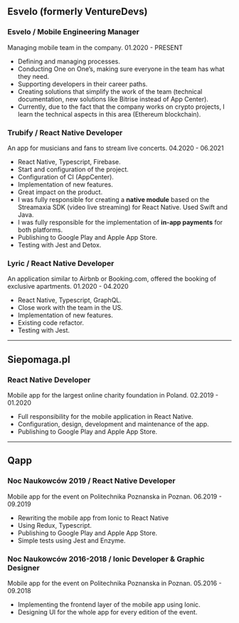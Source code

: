 ## Esvelo (formerly VentureDevs)

### Esvelo / Mobile Engineering Manager
Managing mobile team in the company.
<span>01.2020 - PRESENT</span>

* Defining and managing processes. 
* Conducting One on One’s, making sure everyone in the team has what they need.
* Supporting developers in their career paths.
* Creating solutions that simplify the work of the team (technical documentation, new solutions like Bitrise instead of App Center).
* Currently, due to the fact that the company works on crypto projects, I learn the technical aspects in this area (Ethereum blockchain).

### Trubify / React Native Developer
An app for musicians and fans to stream live concerts.
<span>04.2020 - 06.2021</span>

* React Native, Typescript, Firebase.
* Start and configuration of the project.
* Configuration of CI (AppCenter).
* Implementation of new features.
* Great impact on the product.
* I was fully responsible for creating a **native module** based on the Streamaxia SDK (video live streaming)  for React Native. Used Swift and Java.
* I was fully responsible for the implementation of **in-app payments** for both platforms.
* Publishing to Google Play and Apple App Store.
* Testing with Jest and Detox.

### Lyric / React Native Developer
An application similar to Airbnb or Booking.com, offered the booking of exclusive apartments.
<span>01.2020 - 04.2020</span>

* React Native, Typescript, GraphQL.
* Close work with the team in the US.
* Implementation of new features.
* Existing code refactor.
* Testing with Jest.

---

## Siepomaga.pl
### React Native Developer
Mobile app for the largest online charity foundation in Poland.
<span>02.2019 - 01.2020</span>

* Full responsibility for the mobile application in React Native.
* Configuration, design, development and maintenance of the app.
* Publishing to Google Play and Apple App Store.

---

## Qapp
### Noc Naukowców 2019 / React Native Developer
Mobile app for the event on Politechnika Poznanska in Poznan.
<span>06.2019 - 09.2019</span>

* Rewriting the mobile app from Ionic to React Native
* Using Redux, Typescript.
* Publishing to Google Play and Apple App Store.
* Simple tests using Jest and Enzyme.

### Noc Naukowców 2016-2018 / Ionic Developer & Graphic Designer
Mobile app for the event on Politechnika Poznanska in Poznan.
<span>05.2016 - 09.2018</span>

* Implementing the frontend layer of the mobile app using Ionic.
* Designing UI for the whole app for every edition of the event.